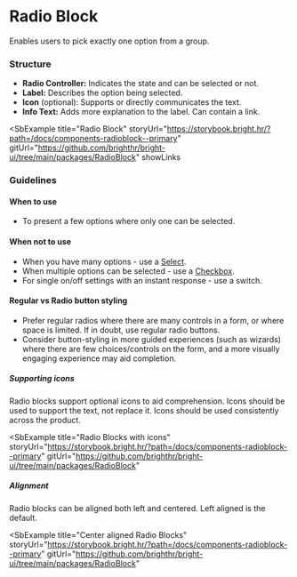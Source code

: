 
# Radio Block

<Tabs defaultValue="design">
  <TabItem value="design" label="Design" default>

Enables users to pick exactly one option from a group.

### Structure

- **Radio Controller:** Indicates the state and can be selected or not.
- **Label:** Describes the option being selected.
- **Icon** (optional): Supports or directly communicates the text.
- **Info Text:** Adds more explanation to the label. Can contain a link.

<SbExample
  title="Radio Block"
  storyUrl="https://storybook.bright.hr/?path=/docs/components-radioblock--primary"
  gitUrl="https://github.com/brighthr/bright-ui/tree/main/packages/RadioBlock"
  showLinks
>

<div className="flex flex-row gap-4">
  <RadioBlock
    alignContent="left"
    badgeStatus="success"
    badgeText=""
    checked
    description="Employees on a repeating working time pattern who work fixed, predictable numbers of hours every week and have a fixed leave entitlement."
    iconName={null}
    onChange={function noRefCheck(){}}
    title="Fixed, full or part time"
    value="First"
  />
  <RadioBlock
    alignContent="left"
    badgeStatus="success"
    badgeText=""
    description="Employees on a contract who work a different number of hours or days from week to week."
    iconName={null}
    onChange={function noRefCheck(){}}
    title="Short hours or variable"
    value="Second"
  />
</div>
</SbExample>

### Guidelines

#### When to use

- To present a few options where only one can be selected.

#### When not to use

- When you have many options - use a [Select](./select).
- When multiple options can be selected - use a [Checkbox](./checkbox).
- For single on/off settings with an instant response - use a switch.

#### Regular vs Radio button styling

- Prefer regular radios where there are many controls in a form, or where space is limited. If in doubt, use regular radio buttons.
- Consider button-styling in more guided experiences (such as wizards) where there are few choices/controls on the form, and a more visually engaging experience may aid completion.

##### Supporting icons

Radio blocks support optional icons to aid comprehension. Icons should be used to support the text, not replace it. Icons should be used consistently across the product.

<SbExample
  title="Radio Blocks with icons"
  storyUrl="https://storybook.bright.hr/?path=/docs/components-radioblock--primary"
  gitUrl="https://github.com/brighthr/bright-ui/tree/main/packages/RadioBlock"
>

<div className="flex flex-row gap-4">
  <RadioBlock
    alignContent="left"
    badgeStatus="success"
    badgeText=""
    checked
    description="Contrary to popular belief, Lorem Ipsum is not simply random text."
    iconName="chair"
    title="First choice"
    value="First"
  />
  <RadioBlock
    alignContent="left"
    badgeStatus="success"
    badgeText=""
    description="Contrary to popular belief, Lorem Ipsum is not simply random text."
    iconName="chair"
    title="Second choice"
    value="Second"
  />
</div>
</SbExample>

##### Alignment

Radio blocks can be aligned both left and centered. Left aligned is the default.

<SbExample
  title="Center aligned Radio Blocks"
  storyUrl="https://storybook.bright.hr/?path=/docs/components-radioblock--primary"
  gitUrl="https://github.com/brighthr/bright-ui/tree/main/packages/RadioBlock"
>

<div className="flex flex-row gap-4">
  <RadioBlock
    alignContent="center"
    badgeStatus="success"
    badgeText=""
    checked
    description="Contrary to popular belief, Lorem Ipsum is not simply random text."
    iconName="chair"
    title="First choice"
    value="First"
  />
  <RadioBlock
    alignContent="center"
    badgeStatus="success"
    badgeText=""
    description="Contrary to popular belief, Lorem Ipsum is not simply random text."
    iconName="chair"
    title="Second choice"
    value="Second"
  />
</div>
</SbExample>

</TabItem>

  <TabItem value="react" label="React">

<MDXProvider>
  <RadioBlockReadme />
</MDXProvider>

  </TabItem>
</Tabs>
